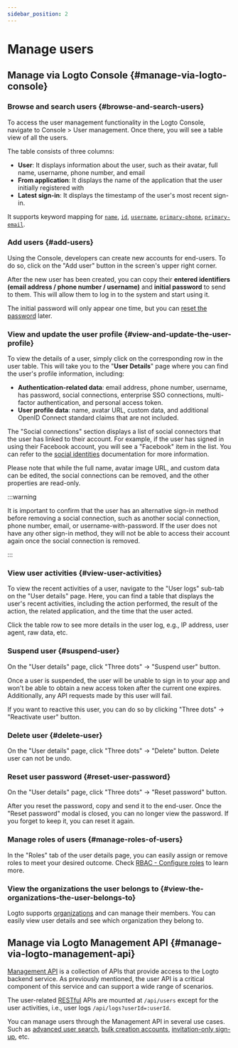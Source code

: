 ```yaml
---
sidebar_position: 2
---
```


# Manage users

## Manage via Logto Console \{#manage-via-logto-console}

### Browse and search users \{#browse-and-search-users}

To access the user management functionality in the Logto Console, navigate to <CloudLink to="/users">Console > User management</CloudLink>. Once there, you will see a table view of all the users.

The table consists of three columns:

- **User**: It displays information about the user, such as their avatar, full name, username, phone number, and email
- **From application**: It displays the name of the application that the user initially registered with
- **Latest sign-in**: It displays the timestamp of the user's most recent sign-in.

It supports keyword mapping for [`name`](/user-management/user-data#name), [`id`](/user-management/user-data#id), [`username`](/user-management/user-data#username), [`primary-phone`](/user-management/user-data#primary_phone), [`primary-email`](/user-management/user-data#primary_email).

### Add users \{#add-users}

Using the Console, developers can create new accounts for end-users. To do so, click on the "Add user" button in the screen's upper right corner.

After the new user has been created, you can copy their **entered identifiers (email address / phone number / username)** and **initial password** to send to them. This will allow them to log in to the system and start using it.

The initial password will only appear one time, but you can [reset the password](/end-user-flows/sign-up-and-sign-in/reset-password) later.

### View and update the user profile \{#view-and-update-the-user-profile}

To view the details of a user, simply click on the corresponding row in the user table. This will take you to the "**User Details**" page where you can find the user's profile information, including:

- **Authentication-related data**: email address, phone number, username, has password, social connections, enterprise SSO connections, multi-factor authentication, and personal access token.
- **User profile data**: name, avatar URL, custom data, and additional OpenID Connect standard claims that are not included.

The "Social connections" section displays a list of social connectors that the user has linked to their account. For example, if the user has signed in using their Facebook account, you will see a "Facebook" item in the list. You can refer to the [social identities](/user-management/user-data/#social-identities) documentation for more information.

Please note that while the full name, avatar image URL, and custom data can be edited, the social connections can be removed, and the other properties are read-only.

:::warning

It is important to confirm that the user has an alternative sign-in method before removing a social connection, such as another social connection, phone number, email, or username-with-password. If the user does not have any other sign-in method, they will not be able to access their account again once the social connection is removed.

:::

### View user activities \{#view-user-activities}

To view the recent activities of a user, navigate to the "User logs" sub-tab on the "User details" page. Here, you can find a table that displays the user's recent activities, including the action performed, the result of the action, the related application, and the time that the user acted.

Click the table row to see more details in the user log, e.g., IP address, user agent, raw data, etc.

### Suspend user \{#suspend-user}

On the "User details" page, click "Three dots" -> "Suspend user" button.

Once a user is suspended, the user will be unable to sign in to your app and won't be able to obtain a new access token after the current one expires. Additionally, any API requests made by this user will fail.

If you want to reactive this user, you can do so by clicking "Three dots" -> "Reactivate user" button.

### Delete user \{#delete-user}

On the "User details" page, click "Three dots" -> "Delete" button. Delete user can not be undo.

### Reset user password \{#reset-user-password}

On the "User details" page, click "Three dots" -> "Reset password" button.

After you reset the password, copy and send it to the end-user. Once the "Reset password" modal is closed, you can no longer view the password. If you forget to keep it, you can reset it again.

### Manage roles of users \{#manage-roles-of-users}

In the "Roles" tab of the user details page, you can easily assign or remove roles to meet your desired outcome. Check [RBAC - Configure roles](/authorization/role-based-access-control/configure-roles) to learn more.

### View the organizations the user belongs to \{#view-the-organizations-the-user-belongs-to}

Logto supports [organizations](/organizations/organization-management) and can manage their members. You can easily view user details and see which organization they belong to.

## Manage via Logto Management API \{#manage-via-logto-management-api}

[Management API](/concepts/core-service/#management-api) is a collection of APIs that provide access to the Logto backend service. As previously mentioned, the user API is a critical component of this service and can support a wide range of scenarios.

The user-related [RESTful](https://en.wikipedia.org/wiki/Representational_state_transfer) APIs are mounted at `/api/users` except for the user activities, i.e., user logs `/api/logs?userId=:userId`.

You can manage users through the Management API in several use cases. Such as [advanced user search](/user-management/advanced-user-search), [bulk creation accounts](https://openapi.logto.io/operation/operation-createuser), [invitation-only sign-up](/end-user-flows/sign-up-and-sign-in/disable-user-registration), etc.

